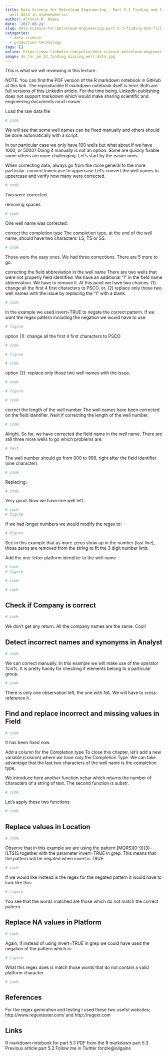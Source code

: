 ```yaml
---
title: Data Science for Petroleum Engineering - Part 5.3 Finding and filling missing
  well data in alphanumerics
author: Alfonso R. Reyes
date: '2017-08-24'
slug: data-science-for-petroleum-engineering-part-5-3-finding-and-filling-missing-well-data-in-alphanumerics
categories:
  - data science
  - production technology
tags: []
online: https://www.linkedin.com/pulse/data-science-petroleum-engineering-part-53-finding-filling-reyes/
image: ds_for_pe_53_finding_missing_well_data.jpg
---
```


This is what we will reviewing in this lecture.

NOTE. You can find the PDF version of the R markdown notebook in GitHub at this link. The reproducible R markdown notebook itself is here. Both are full versions of this LinkedIn article. For the time being, LinkedIn publishing does not support markdown which would make sharing scientific and engineering documents much easier.

Load the raw data file

```r
# code
```

We will see that some well names can be fixed manually and others should be done automatically with a script.

In our particular case we only have 100 wells but what about if we have 1000, or 5000? Doing it manually is not an option. Some are quickly fixable some others are more challenging. Let’s start by the easier ones.

When correcting data, always go from the more general to the more particular.
convert lowercase to uppercase
Let’s convert the well names to uppercase and verify how many were corrected.

```r
# code
```

Two were corrected.

removing spaces

```r
# code
```

One well name was corrected.

correct the completion type
The completion type, at the end of the well name, should have two characters: LS, TS or SS.

```r
# code
```

Those were the easy ones. We had three corrections. There are 5 more to go.

correcting the field abbreviation in the well name
There are two wells that were not properly field identified. We have an additional “I” in the field name abbreviation. We have to remove it. At this point we have two choices: (1) change all the first 4 first characters to PSCO, or, (2) replace only those two well names with the issue by replacing the “I” with a blank.

```r
# code
```

In the example we used invert=TRUE to negate the correct pattern. If we want the regex pattern including the negation we would have to use:


```r
# figure
```

option (1): change all the first 4 first characters to PSCO

```r
# code
```

```r
# figure
```

```r
# code
```

option (2): replace only those two well names with the issue.

```r
# code
```

```r
# figure
```

```r
# code
```

correct the length of the well number
The well names have been corrected on the field identifier. Next if correcting the length of the well number.

```r
# code
```

Alright. So far, we have corrected the field name in the well name. There are still three more wells to go which problems are:

```r
# text
```

The well number should go from 000 to 999, right after the field identifier (one character).

```r
# code
```

Replacing:

```r
# code
```

Very good. Now we have one well left.

```r
# code
# figure
```

If we had longer numbers we would modify the regex to:

```r
# figure
```


See in this example that as more zeros show up in the number (last line), those zeros are removed from the string to fit the 3 digit number limit.

Add the one-letter platform identifier to the well name

```r
# code
# figure
```

```r
# code
```

```r
# code
```

## Check if Company is correct

```r
# code
```

We don't get any return. All the company names are the same. Cool!

## Detect incorrect names and synonyms in Analyst

```r
# code
```

We can correct manually. In this example we will make use of the operator %in%. It is pretty handy for checking if elements belong to a particular group.

```r
# code
```

There is only one observation left, the one with NA. We will have to cross-reference it.

## Find and replace incorrect and missing values in Field

```r
# code
```

It has been fixed now.

Add a column for the Completion type
To close this chapter, let’s add a new variable (column) where we have only the Completion Type. We can take advantage that the last two characters of the well name is the completion type.

We introduce here another function nchar which returns the number of characters of a string of text. The second function is substr.

```r
# code
```

Let's apply these two functions:

```r
# code
```

## Replace values in Location
```r
# code
```

Observe that in this example we are using the pattern [MQRS][0-9]{3}-[LTS]S together with the parameter invert=TRUE in grep. This means that the pattern will be negated when invert is TRUE.

```r
# code
```

If we would like instead is the regex for the negated pattern it would have to look like this:

```r
# figure
```

You see that the words matched are those which do not match the correct pattern.

## Replace NA values in Platform
```r
# code
```

Again, if instead of using invert=TRUE in grep we could have used the negation of the pattern which is:

```r
# figure
```

What this regex does is match those words that do not contain a valid platform character.

```r
# code
```

## References
For the regex generation and testing I used these two useful websites: http://www.regextester.com/ and http://regexr.com

## Links
R markdown notebook for part 5.3
PDF from the R markdown part 5.3
Previous article part 5.2
Follow me in Twitter fonzie@oilgains












































